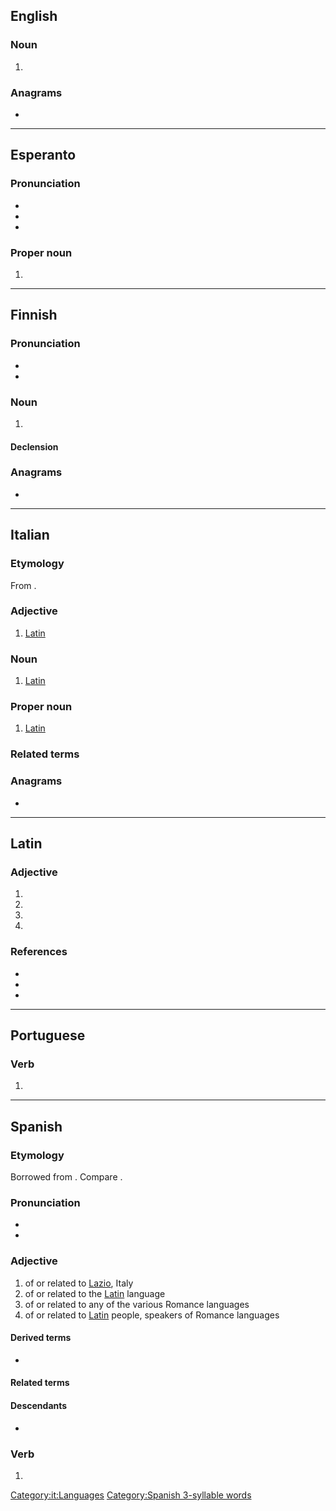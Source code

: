 {{also|Latino|latinó|latino-|Latino-}}
==English==

===Noun===
{{en-noun}}

# {{alternative case form of|Latino|lang=en}}

===Anagrams===
* {{anagrams|en|a=ailnot|Natoli|lation|talion}}

----

==Esperanto==

===Pronunciation===
* {{IPA|/laˈtino/|lang=eo}}
* {{hyph|la|ti|no|lang=eo}}
* {{rhymes|ino|lang=eo}}

===Proper noun===
{{eo-proper noun}}

# {{alternative case form of|Latino|lang=eo}}

----

==Finnish==

===Pronunciation===
* {{fi-IPA}}
* {{hyphenation|lang=fi|la|ti|no}}

===Noun===
{{fi-noun}}

# {{l|en|Latino}}

====Declension====
{{fi-decl-palvelu|latino|a}}

===Anagrams===
* {{anagrams|fi|a=ailnot|alotin|laiton|lantio|lointa|lotina|noilta|taloin}}

----

==Italian==

===Etymology===
From {{inh|it|la|latīnus}}.

===Adjective===
{{it-adj|latin}}

# [[Latin]]

===Noun===
{{it-noun|m|f=latina}}

# [[Latin]] {{q|person}}

===Proper noun===
{{it-proper noun|m}}

# [[Latin]] {{q|language}}

===Related terms===
{{rel3
|Latina
|latineggiare
|latinismo
|latinista
|latinità
|latinizzare
|lang=it}}

===Anagrams===
* {{anagrams|it|tonali}}

[[Category:it:Languages]]

----

==Latin==

===Adjective===
{{la-adj-form|latīnō}}

# {{inflection of|latīnus||dat|m|s|lang=la}}
# {{inflection of|latīnus||dat|n|s|lang=la}}
# {{inflection of|latīnus||abl|m|s|lang=la}}
# {{inflection of|latīnus||abl|n|p|lang=la}}

===References===
* {{R:L&S}}
* {{R:Gaffiot}}
* {{R:NLW}}

----

==Portuguese==

===Verb===
{{head|pt|verb form}}

# {{pt-verb-form-of|latinar}}

----

==Spanish==

===Etymology===
Borrowed from {{bor|es|la|latīnus}}. Compare {{doublet|es|ladino|notext=1}}.

===Pronunciation===
* {{es-IPA}}
* {{rhymes|ino|lang=es}}

===Adjective===
{{es-adj|f=latina}}

# of or related to [[Lazio]], Italy
# of or related to the [[Latin]] language
# of or related to any of the various Romance languages
# of or related to [[Latin]] people, speakers of Romance languages

====Derived terms====
* {{l|es|latinoamericano}}

====Related terms====
{{rel3
|ladino
|latín
|latinx
|lang=es}}

====Descendants====
* {{desc|en|Latino|bor=1}}

===Verb===
{{head|es|verb form}}

# {{es-verb form of|ending=ar|mood=indicative|tense=present|pers=1|number=singular|latinar}}

[[Category:Spanish 3-syllable words]]